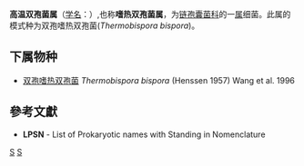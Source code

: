 {{Automatic taxobox
| taxon = Thermobispora
| authority = Wang et al. 1996
| type species = 双孢嗜热双孢菌<br>''Thermobispora bispora''
| type species authority = (Henssen 1957) Wang et al. 1996
}}
'''高温双孢菌属'''（[[学名|学名]]：{{lang|la|''Thermobispora''}}）,也称'''嗜热双孢菌属'''，为[[链孢囊菌科|链孢囊菌科]]的一[[属|属]]细菌。此属的模式种为双孢嗜热双孢菌(''Thermobispora bispora'')。

==下属物种==
* [[双孢嗜热双孢菌|双孢嗜热双孢菌]] ''Thermobispora bispora'' (Henssen 1957) Wang et al. 1996

==參考文獻==
{{reflist}}
* '''LPSN''' - List of Prokaryotic names with Standing in Nomenclature

{{taxonbar}}

[[Category:_链孢囊菌科|S]]
[[Category:_1996年描述的分类群|S]]